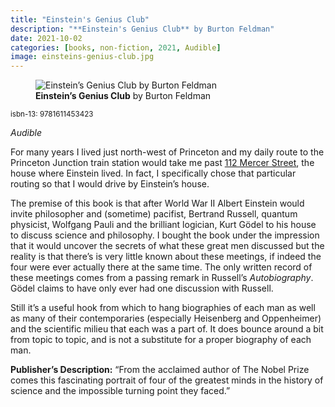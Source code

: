 ```yaml
---
title: "Einstein's Genius Club"
description: "**Einstein's Genius Club** by Burton Feldman"
date: 2021-10-02
categories: [books, non-fiction, 2021, Audible]
image: einsteins-genius-club.jpg
---
```

![**Einstein's Genius Club** by Burton Feldman](einsteins-genius-club.jpg){fig-align="left"}

<sup>isbn-13: 9781611453423</sup>

*Audible*

For many years I lived just north-west of Princeton and my daily route to the
Princeton Junction train station would take me past [112 Mercer Street](https://goo.gl/maps/NyFr4hEDRfsqHa7PA),
the house where Einstein lived. In fact, I specifically chose that particular
routing so that I would drive by Einstein's house.

The premise of this book is that after World War II Albert Einstein would invite
philosopher and (sometime) pacifist, Bertrand Russell, quantum physicist, Wolfgang Pauli
and the brilliant logician, Kurt Gödel to his house to discuss science and philosophy.
I bought the book under the impression that it would uncover the secrets of what these
great men discussed but the reality is that there's is very little known about these
meetings, if indeed the four were ever actually there at the same time. The only
written record of these meetings comes from a passing remark in Russell's *Autobiography*.
Gödel claims to have only ever had one discussion with Russell.

Still it's a useful hook from which to hang biographies of each man as well as many
of their contemporaries (especially Heisenberg and Oppenheimer) and the scientific
milieu that each was a part of. It does bounce around a bit from topic to topic,
and is not a substitute for a proper biography of each man.

**Publisher's Description:**
"From the acclaimed author of The Nobel Prize comes this fascinating
portrait of four of the greatest minds in the history of science and the
impossible turning point they faced."